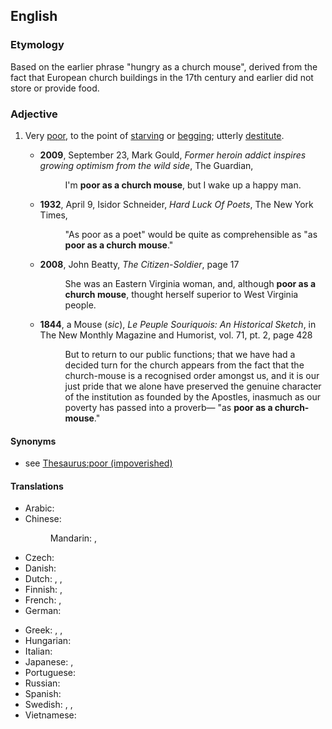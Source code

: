 ==English==

===Etymology===
{{rfe|lang=en}}
Based on the earlier phrase "hungry as a church mouse", derived from the fact that European church buildings in the 17th century and earlier did not store or provide food.

===Adjective===
{{en-adj|-|head=(as) [[poor]] as a [[church]] [[mouse]]}}

# {{lb|en|simile}} Very [[poor]], to the point of [[starving]] or [[begging]]; utterly [[destitute]].
#* '''2009''', September 23, Mark Gould, ''Former heroin addict inspires growing optimism from the wild side'', The Guardian,
#*: I'm '''poor as a church mouse''', but I wake up a happy man.
#* '''1932''', April 9, Isidor Schneider, ''Hard Luck Of Poets'', The New York Times,
#*: "As poor as a poet" would be quite as comprehensible as "as '''poor as a church mouse'''."
#* '''2008''', John Beatty, ''The Citizen-Soldier'', page 17
#*: She was an Eastern Virginia woman, and, although '''poor as a church mouse''', thought herself superior to West Virginia people.
#* '''1844''', a Mouse (''sic''), ''Le Peuple Souriquois: An Historical Sketch'', in The New Monthly Magazine and Humorist, vol. 71, pt. 2, page 428
#*: But to return to our public functions; that we have had a decided turn for the church appears from the fact that the church-mouse is a recognised order amongst us, and it is our just pride that we alone have preserved the genuine character of the institution as founded by the Apostles, inasmuch as our poverty has passed into a proverb— "as '''poor as a church-mouse'''."
#: {{syn|en|poor as a rat|poor as Job}}

====Synonyms====
* see [[Thesaurus:poor (impoverished)]]

====Translations====
{{trans-top|very poor}}
* Arabic: {{t-needed|ar}}
* Chinese:
*: Mandarin: {{t+|cmn|一貧如洗|sc=Hani}}, {{t+|cmn|一贫如洗|tr=yīpínrúxǐ|sc=Hani}}
* Czech: {{t|cs|chudý jako kostelní myš}}
* Danish: {{t|da|fattig som en kirkerotte}}
* Dutch: {{qualifier|vulgar}} {{t|nl|geen nagel hebben om zijn gat mee af te krabben}}, {{t|nl|zo arm als Job}}, {{t|nl|zo arm als een kerkrat}}
* Finnish: {{t|fi|köyhä kuin kirkon rotta}}, {{t|fi|rutiköyhä}}
* French: {{t+|fr|gueux comme un rat d'église|m|f}},{{t+|fr|pauvre comme Job|m|f}}
* German: {{t|de|arm wie eine Kirchenmaus}}
{{trans-mid}}
* Greek: {{t+|el|πάμφτωχος|m}}, {{t|el|ζάφτωχος|m}}, {{t|el|δεν έχει μία}}
* Hungarian: {{t+|hu|szegény, mint a templom egere}}
* Italian: {{t|it|povero in canna}}
* Japanese: {{t|ja|教会のネズミのように貧しい|tr=kyōkai-no nezumi-no yōni mazushii}} {{qualifier|literal translation}}, {{t|ja|非常に貧しい|tr=hijō-ni mazushii}}
* Portuguese: {{t+|pt|paupérrimo}}
* Russian: {{t|ru|бе́дный как церко́вная мышь}}
* Spanish: {{t|es|más pobre que una rata}}
* Swedish: {{t|sv|fattig som en kyrkråtta}}, {{t|sv|fattig som en råtta}}, {{t|sv|fattig som en lus}}
* Vietnamese: {{t-needed|vi}}
{{trans-bottom}}